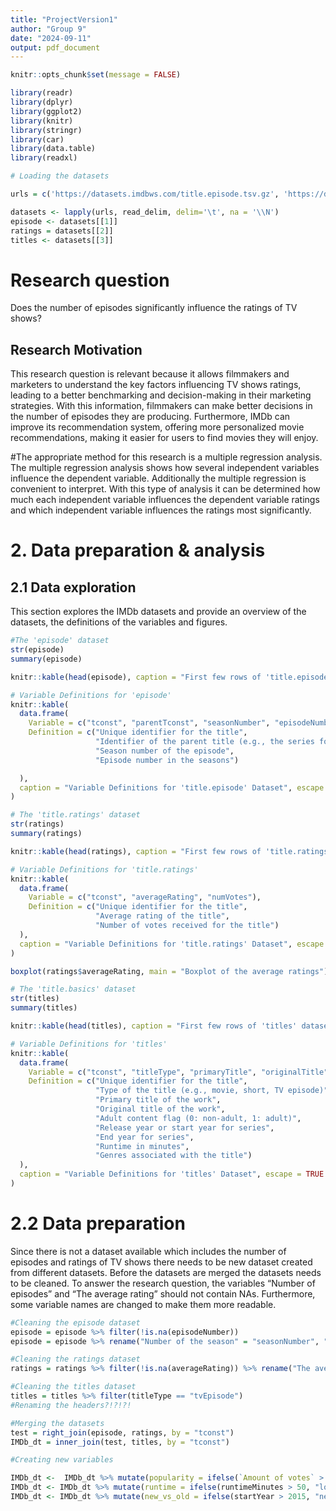 ---
title: "ProjectVersion1"
author: "Group 9"
date: "2024-09-11"
output: pdf_document
---

```{r setup, include=FALSE}
knitr::opts_chunk$set(message = FALSE)
```


```{r echo=FALSE, warning=FALSE, include = FALSE}
library(readr)
library(dplyr)
library(ggplot2)
library(knitr)
library(stringr)
library(car)
library(data.table)
library(readxl)
```


```{r warning=FALSE, include = FALSE}
# Loading the datasets

urls = c('https://datasets.imdbws.com/title.episode.tsv.gz', 'https://datasets.imdbws.com/title.ratings.tsv.gz','https://datasets.imdbws.com/title.basics.tsv.gz')

datasets <- lapply(urls, read_delim, delim='\t', na = '\\N')
episode <- datasets[[1]]
ratings = datasets[[2]]
titles <- datasets[[3]]
```



# Research question

Does the number of episodes significantly influence the ratings of TV shows?

## Research Motivation

This research question is relevant because it allows filmmakers and marketers to understand the key factors influencing TV shows ratings, leading to a better benchmarking and decision-making in their marketing strategies. With this information, filmmakers can make better decisions in the number of episodes they are producing. Furthermore, IMDb can improve its recommendation system, offering more personalized movie recommendations, making it easier for users to find movies they will enjoy.

#The appropriate method for this research is a multiple regression analysis. The multiple regression analysis shows how several independent variables influence the dependent variable. Additionally the multiple regression is convenient to interpret. With this type of analysis it can be determined how much each independent variable influences the dependent variable ratings and which independent variable influences the ratings most significantly.

# 2. Data preparation & analysis

## 2.1 Data exploration

This section explores the IMDb datasets and provide an overview of the datasets, the definitions of the variables and figures.


```{r diagnostics, echo=FALSE, include = FALSE}
#The 'episode' dataset
str(episode)
summary(episode)
```

```{r table, echo=FALSE}
knitr::kable(head(episode), caption = "First few rows of 'title.episode' dataset", escape = TRUE)
```


```{r, echo=FALSE}
# Variable Definitions for 'episode'
knitr::kable(
  data.frame(
    Variable = c("tconst", "parentTconst", "seasonNumber", "episodeNumber"),
    Definition = c("Unique identifier for the title", 
                   "Identifier of the parent title (e.g., the series for an episode)", 
                   "Season number of the episode", 
                   "Episode number in the seasons")

  ),
  caption = "Variable Definitions for 'title.episode' Dataset", escape = TRUE
)

```

```{r diagnostic2, echo=FALSE, include =FALSE}
# The 'title.ratings' dataset
str(ratings)
summary(ratings)
```

```{r table2, echo = FALSE}
knitr::kable(head(ratings), caption = "First few rows of 'title.ratings' dataset", escape = TRUE)
```


```{r, echo=FALSE}
# Variable Definitions for 'title.ratings'
knitr::kable(
  data.frame(
    Variable = c("tconst", "averageRating", "numVotes"),
    Definition = c("Unique identifier for the title", 
                   "Average rating of the title", 
                   "Number of votes received for the title")
  ),
  caption = "Variable Definitions for 'title.ratings' Dataset", escape = TRUE
)
```
```{r, echo = FALSE}
boxplot(ratings$averageRating, main = "Boxplot of the average ratings")
```

```{r diagnostic3, echo=FALSE, include=FALSE}
# The 'title.basics' dataset
str(titles)
summary(titles)
```

```{r table3, echo=FALSE}
knitr::kable(head(titles), caption = "First few rows of 'titles' dataset", escape = TRUE)
```



```{r, echo=FALSE}
# Variable Definitions for 'titles'
knitr::kable(
  data.frame(
    Variable = c("tconst", "titleType", "primaryTitle", "originalTitle", "isAdult", "startYear", "endYear", "runtimeMinutes", "genres"),
    Definition = c("Unique identifier for the title", 
                   "Type of the title (e.g., movie, short, TV episode)", 
                   "Primary title of the work", 
                   "Original title of the work", 
                   "Adult content flag (0: non-adult, 1: adult)", 
                   "Release year or start year for series", 
                   "End year for series", 
                   "Runtime in minutes", 
                   "Genres associated with the title")
  ),
  caption = "Variable Definitions for 'titles' Dataset", escape = TRUE
)
```

# 2.2 Data preparation
Since there is not a dataset available which includes the number of episodes and ratings of TV shows there needs to be new dataset created from different datasets. Before the datasets are merged the datasets needs to be cleaned. To answer the research question, the variables “Number of episodes” and “The average rating” should not contain NAs. Furthermore, some variable names are changed to make them more readable.
```{r}
#Cleaning the episode dataset
episode = episode %>% filter(!is.na(episodeNumber))
episode = episode %>% rename("Number of the season" = "seasonNumber", "Number of episodes" = "episodeNumber")

```

```{r}
#Cleaning the ratings dataset
ratings = ratings %>% filter(!is.na(averageRating)) %>% rename("The average rating" = "averageRating", "Amount of votes" = "numVotes")
```

```{r}
#Cleaning the titles dataset
titles = titles %>% filter(titleType == "tvEpisode") 
#Renaming the headers?!?!?!
```

```{r}
#Merging the datasets
test = right_join(episode, ratings, by = "tconst")
IMDb_dt = inner_join(test, titles, by = "tconst")
```

```{r}
#Creating new variables

IMDb_dt <-  IMDb_dt %>% mutate(popularity = ifelse(`Amount of votes` > 1000, 1, 0))
IMDb_dt <- IMDb_dt %>% mutate(runtime = ifelse(runtimeMinutes > 50, "long", "short"))
IMDb_dt <- IMDb_dt %>% mutate(new_vs_old = ifelse(startYear > 2015, "new", "old"))
```

